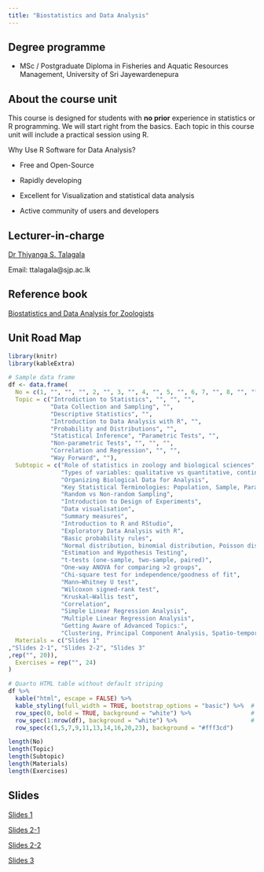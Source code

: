 ```yaml
---
title: "Biostatistics and Data Analysis"
---
```


## Degree programme

-   MSc / Postgraduate Diploma in Fisheries and Aquatic Resources Management, University of Sri Jayewardenepura

## About the course unit

This course is designed for students with **no prior** experience in statistics or R programming. We will start right from the basics. Each topic in this course unit will include a practical session using R.

Why Use R Software for Data Analysis?

-   Free and Open-Source

-   Rapidly developing

-   Excellent for Visualization and statistical data analysis

-   Active community of users and developers

## Lecturer-in-charge

[Dr Thiyanga S. Talagala](https://thiyanga.netlify.app/)

Email: ttalagala@sjp.ac.lk

## Reference book

[Biostatistics and Data Analysis for Zoologists](https://thiyangt.github.io/BDAZ/)

## Unit Road Map

```r
library(knitr)
library(kableExtra)

# Sample data frame
df <- data.frame(
  No = c(1, "", "", "", 2, "", 3, "", 4, "", 5, "", 6, 7, "", 8, "", "", "", 9, "", "", 10, ""),
  Topic = c("Introdiction to Statistics", "", "", "", 
            "Data Collection and Sampling", "", 
            "Descriptive Statistics", "", 
            "Introduction to Data Analysis with R", "", 
            "Probability and Distributions", "", 
            "Statistical Inference", "Parametric Tests", "", 
            "Non-parametric Tests", "", "", "", 
            "Correlation and Regression", "", "", 
            "Way Forward", ""),
  Subtopic = c("Role of statistics in zoology and biological sciences",
               "Types of variables: qualitative vs quantitative, continuous vs discrete, Scales of measurement",
               "Organizing Biological Data for Analysis",
               "Key Statistical Terminologies: Population, Sample, Parameter, Statistic, Descriptive statistics, Inferential statistics",
               "Random vs Non-random Sampling",
               "Introduction to Design of Experiments",
               "Data visualisation",
               "Summary measures",
               "Introduction to R and RStudio",
               "Exploratory Data Analysis with R",
               "Basic probability rules",
               "Normal distribution, binomial distribution, Poisson distribution",
               "Estimation and Hypothesis Testing",
               "t-tests (one-sample, two-sample, paired)",
               "One-way ANOVA for comparing >2 groups",
               "Chi-square test for independence/goodness of fit",
               "Mann–Whitney U test",
               "Wilcoxon signed-rank test",
               "Kruskal–Wallis test",
               "Correlation",
               "Simple Linear Regression Analysis",
               "Multiple Linear Regression Analysis",
               "Getting Aware of Advanced Topics:",
               "Clustering, Principal Component Analysis, Spatio-temporal Data Analysis"),
  Materials = c("Slides 1"
,"Slides 2-1", "Slides 2-2", "Slides 3"
,rep("", 20)),
  Exercises = rep("", 24)
)

# Quarto HTML table without default striping
df %>%
  kable("html", escape = FALSE) %>%
  kable_styling(full_width = TRUE, bootstrap_options = "basic") %>%  # disables Quarto/Bootstrap striping
  row_spec(0, bold = TRUE, background = "white") %>%                 # header white
  row_spec(1:nrow(df), background = "white") %>%                     # all rows white
  row_spec(c(1,5,7,9,11,13,14,16,20,23), background = "#fff3cd")  
```

```r
length(No)
length(Topic)
length(Subtopic)
length(Materials)
length(Exercises)

```

## Slides

[Slides 1](./week1/index.html)

[Slides 2-1](./week3/index.html)

[Slides 2-2](./week4/index.html)

[Slides 3](./week2/index.html)
